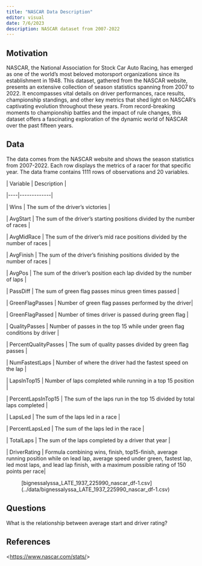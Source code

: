 ```yaml
---
title: "NASCAR Data Description"
editor: visual
date: 7/6/2023
description: NASCAR dataset from 2007-2022 
---
```


## Motivation

NASCAR, the National Association for Stock Car Auto Racing, has emerged as one of the world's most beloved motorsport organizations since its establishment in 1948. This dataset, gathered from the NASCAR website, presents an extensive collection of season statistics spanning from 2007 to 2022. It encompasses vital details on driver performances, race results, championship standings, and other key metrics that shed light on NASCAR's captivating evolution throughout these years. From record-breaking moments to championship battles and the impact of rule changes, this dataset offers a fascinating exploration of the dynamic world of NASCAR over the past fifteen years.

## Data

The data comes from the NASCAR website and shows the season statistics from 2007-2022. Each row displays the metrics of a racer for that specific year. The data frame contains 1111 rows of observations and 20 variables.

\| Variable \| Description \|

\|\-\-\--\|\-\-\-\-\-\-\-\-\-\-\-\--\|

\| Wins \| The sum of the driver's victories \|

\| AvgStart \| The sum of the driver's starting positions divided by the number of races \|

\| AvgMidRace \| The sum of the driver's mid race positions divided by the number of races \|

\| AvgFinish \| The sum of the driver's finishing positions divided by the number of races \|

\| AvgPos \| The sum of the driver's position each lap divided by the number of laps \|

\| PassDiff \| The sum of green flag passes minus green times passed \|

\| GreenFlagPasses \| Number of green flag passes performed by the driver\|

\| GreenFlagPassed \| Number of times driver is passed during green flag \|

\| QualityPasses \| Number of passes in the top 15 while under green flag conditions by driver \|

\| PercentQualityPasses \| The sum of quality passes divided by green flag passes \|

\| NumFastestLaps \| Number of where the driver had the fastest speed on the lap \|

\| LapsInTop15 \| Number of laps completed while running in a top 15 position \|

\| PercentLapsInTop15 \| The sum of the laps run in the top 15 divided by total laps completed \|

\| LapsLed \| The sum of the laps led in a race \|

\| PercentLapsLed \| The sum of the laps led in the race \|

\| TotalLaps \| The sum of the laps completed by a driver that year \|

\| DriverRating \| Formula combining wins, finish, top15-finish, average running position while on lead lap, average speed under green, fastest lap, led most laps, and lead lap finish, with a maximum possible rating of 150 points per race\|

:   \[bignessalyssa_LATE_1937_225990_nascar_df-1.csv\](../data/bignessalyssa_LATE_1937_225990_nascar_df-1.csv)

## Questions

What is the relationship between average start and driver rating?

## References

\<<https://www.nascar.com/stats/>\>

